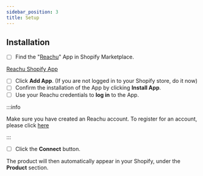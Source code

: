 ```yaml
---
sidebar_position: 3
title: Setup
---
```


## Installation

- [ ] Find the "[Reachu](https://apps.shopify.com/outshifter?)" App in Shopify
      Marketplace.

<div class="homepage-section two-cols">
  <div class="section-content">
    <a class="homepage-card2">
      <div class="card-content">
        <div class="imagelogo">
          <img
            alt=""
            src="https://docs.reachu.io/static/integrations/ecommerce_logo_shopify.svg"
          />
        </div>
        <a href="https://apps.shopify.com/outshifter?">Reachu Shopify App</a>
      </div>
    </a>
  </div>
</div>

- [ ] Click **Add App**. (If you are not logged in to your Shopify store, do it
      now)
- [ ] Confirm the installation of the App by clicking **Install App**.
- [ ] Use your Reachu credentials to **log in** to the App.

:::info

Make sure you have created an Reachu account. To register for an account, please
click [here](https://dashboard.reachu.io/register)

:::

- [ ] Click the **Connect** button.

The product will then automatically appear in your Shopify, under the
**Product** section.
